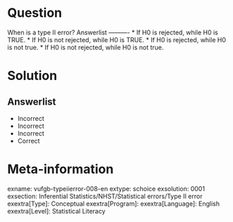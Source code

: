 Question
========

When is a type II error? 
Answerlist
----------
* If H0 is rejected, while H0 is TRUE.
* If H0 is not rejected, while H0 is TRUE.
* If H0 is rejected, while H0 is not true.
* If H0 is not rejected, while H0 is not true.

Solution
========

Answerlist
----------
* Incorrect
* Incorrect
* Incorrect
* Correct

Meta-information
================
exname: vufgb-typeiierror-008-en
extype: schoice
exsolution: 0001
exsection: Inferential Statistics/NHST/Statistical errors/Type II error
exextra[Type]: Conceptual
exextra[Program]: 
exextra[Language]: English
exextra[Level]: Statistical Literacy
